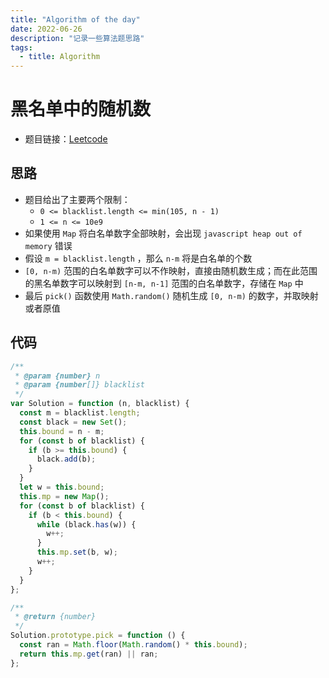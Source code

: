 ```yaml
---
title: "Algorithm of the day"
date: 2022-06-26
description: "记录一些算法题思路"
tags:
  - title: Algorithm
---
```


# 黑名单中的随机数

- 题目链接：[Leetcode](https://leetcode.cn/problems/random-pick-with-blacklist/)

## 思路
- 题目给出了主要两个限制：
    - `0 <= blacklist.length <= min(105, n - 1)`
    - `1 <= n <= 10e9`
- 如果使用 `Map` 将白名单数字全部映射，会出现 `javascript heap out of memory` 错误
- 假设 `m = blacklist.length` ，那么 `n-m` 将是白名单的个数
- `[0, n-m)` 范围的白名单数字可以不作映射，直接由随机数生成；而在此范围的黑名单数字可以映射到 `[n-m, n-1]` 范围的白名单数字，存储在 `Map` 中
- 最后 `pick()` 函数使用 `Math.random()` 随机生成 `[0, n-m)` 的数字，并取映射或者原值

## 代码

```javascript
/**
 * @param {number} n
 * @param {number[]} blacklist
 */
var Solution = function (n, blacklist) {
  const m = blacklist.length;
  const black = new Set();
  this.bound = n - m;
  for (const b of blacklist) {
    if (b >= this.bound) {
      black.add(b);
    }
  }
  let w = this.bound;
  this.mp = new Map();
  for (const b of blacklist) {
    if (b < this.bound) {
      while (black.has(w)) {
        w++;
      }
      this.mp.set(b, w);
      w++;
    }
  }
};

/**
 * @return {number}
 */
Solution.prototype.pick = function () {
  const ran = Math.floor(Math.random() * this.bound);
  return this.mp.get(ran) || ran;
};
```
